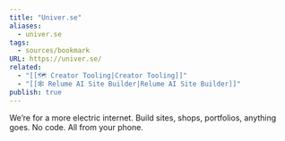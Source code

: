 ```yaml
---
title: "Univer.se"
aliases:
  - univer.se
tags:
  - sources/bookmark
URL: https://univer.se/
related:
  - "[[🗺️ Creator Tooling|Creator Tooling]]"
  - "[[🕸️ Relume AI Site Builder|Relume AI Site Builder]]"
publish: true
---
```




We’re for a more electric internet. Build sites, shops, portfolios, anything goes.
No code. All from your phone.